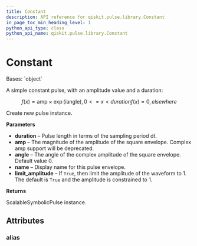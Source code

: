 ```yaml
---
title: Constant
description: API reference for qiskit.pulse.library.Constant
in_page_toc_min_heading_level: 1
python_api_type: class
python_api_name: qiskit.pulse.library.Constant
---
```


# Constant

<Class id="qiskit.pulse.library.Constant" isDedicatedPage={true} github="https://github.com/qiskit/qiskit/tree/stable/0.24/qiskit/pulse/library/symbolic_pulses.py" signature="Constant(duration, amp, angle=None, name=None, limit_amplitude=None)" modifiers="class">
  Bases: `object`

  A simple constant pulse, with an amplitude value and a duration:

$$
f(x) = \text{amp}\times\exp\left(i\text{angle}\right)    ,  0 <= x < duration
f(x) = 0      ,  elsewhere
$$

  Create new pulse instance.

  **Parameters**

  *   **duration** – Pulse length in terms of the sampling period dt.
  *   **amp** – The magnitude of the amplitude of the square envelope. Complex amp support will be deprecated.
  *   **angle** – The angle of the complex amplitude of the square envelope. Default value 0.
  *   **name** – Display name for this pulse envelope.
  *   **limit\_amplitude** – If `True`, then limit the amplitude of the waveform to 1. The default is `True` and the amplitude is constrained to 1.

  **Returns**

  ScalableSymbolicPulse instance.

  ## Attributes

  ### alias

  <Attribute id="qiskit.pulse.library.Constant.alias" attributeValue="'Constant'" />
</Class>

